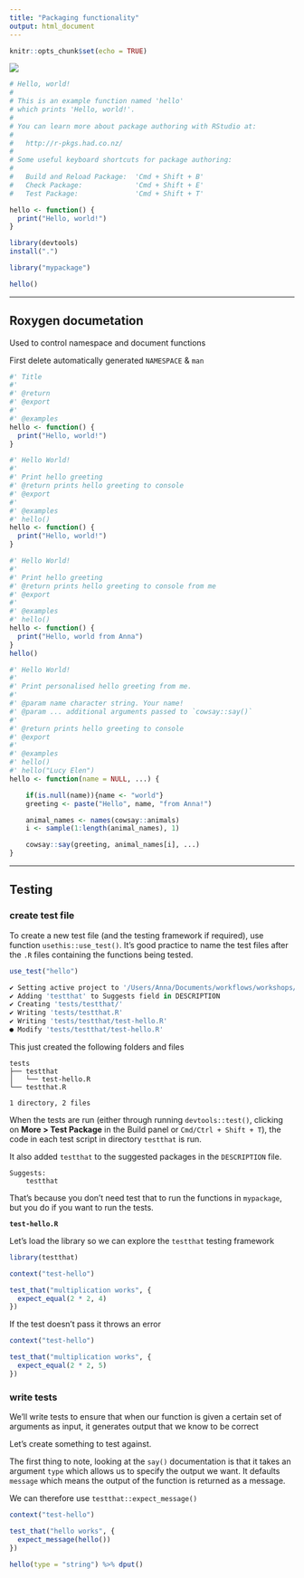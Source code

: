 ```yaml
---
title: "Packaging functionality"
output: html_document
---
```


```r
knitr::opts_chunk$set(echo = TRUE)
```

![](../assets/reproducible-data-analysis-19.jpg)


```r
# Hello, world!
#
# This is an example function named 'hello' 
# which prints 'Hello, world!'.
#
# You can learn more about package authoring with RStudio at:
#
#   http://r-pkgs.had.co.nz/
#
# Some useful keyboard shortcuts for package authoring:
#
#   Build and Reload Package:  'Cmd + Shift + B'
#   Check Package:             'Cmd + Shift + E'
#   Test Package:              'Cmd + Shift + T'

hello <- function() {
  print("Hello, world!")
}

```


```r
library(devtools)
install(".")
```


```r
library("mypackage")
```

```r
hello()
```


***

## Roxygen documetation

Used to control namespace and document functions

First delete automatically generated `NAMESPACE` & `man`


```r
#' Title
#'
#' @return
#' @export
#'
#' @examples
hello <- function() {
  print("Hello, world!")
}

```



```r
#' Hello World! 
#'
#' Print hello greeting
#' @return prints hello greeting to console
#' @export
#'
#' @examples
#' hello()
hello <- function() {
  print("Hello, world!")
}

```



```r
#' Hello World!
#'
#' Print hello greeting
#' @return prints hello greeting to console from me
#' @export
#'
#' @examples
#' hello()
hello <- function() {
  print("Hello, world from Anna")
}
hello()
```


```r
#' Hello World!
#'
#' Print personalised hello greeting from me.
#'
#' @param name character string. Your name!
#' @param ... additional arguments passed to `cowsay::say()`
#'
#' @return prints hello greeting to console
#' @export
#'
#' @examples
#' hello()
#' hello("Lucy Elen")
hello <- function(name = NULL, ...) {

    if(is.null(name)){name <- "world"}
    greeting <- paste("Hello", name, "from Anna!")

    animal_names <- names(cowsay::animals)
    i <- sample(1:length(animal_names), 1)

    cowsay::say(greeting, animal_names[i], ...)
}
```


***

## Testing

### create test file

To create a new test file (and the testing framework if required), use function
`usethis::use_test()`. It's good practice to name the test files after the `.R` files containing the functions being tested.

```r
use_test("hello")
```

```r
✔ Setting active project to '/Users/Anna/Documents/workflows/workshops/materials/mypackage'
✔ Adding 'testthat' to Suggests field in DESCRIPTION
✔ Creating 'tests/testthat/'
✔ Writing 'tests/testthat.R'
✔ Writing 'tests/testthat/test-hello.R'
● Modify 'tests/testthat/test-hello.R'
```

This just created the following folders and files
```
tests
├── testthat
│   └── test-hello.R
└── testthat.R

1 directory, 2 files
```

When the tests are run (either through running `devtools::test()`, clicking on **More > Test Package** in the Build panel or `Cmd/Ctrl + Shift + T`), the code in each test script in directory `testthat` is run.



It also added `testthat` to the suggested packages in the `DESCRIPTION` file. 

```
Suggests: 
    testthat
```
That's because you don't need test that to run the functions in `mypackage`, but you do 
if you want to run the tests.

**`test-hello.R`**

Let's load the library so we can explore the `testthat` testing framework

```r
library(testthat)
```


```r
context("test-hello")

test_that("multiplication works", {
  expect_equal(2 * 2, 4)
})

```


If the test doesn't pass it throws an error

```r
context("test-hello")

test_that("multiplication works", {
  expect_equal(2 * 2, 5)
})

```

### write tests

We'll write tests to ensure that when our function is given a certain set of arguments as input, it generates output that we know to be correct

Let's create something to test against.

The first thing to note, looking at the `say()` documentation is that it takes an argument `type` which allows us to specify the output we want. It defaults `message` which means the
output of the function is returned as a message.

We can therefore use `testthat::expect_message()`

```r
context("test-hello")

test_that("hello works", {
  expect_message(hello())
})

```

```r
hello(type = "string") %>% dput()
```

